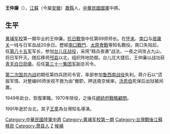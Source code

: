 {{Otheruses|other=名为王仲廉的其他人物|王庆祺}}

'''王仲廉'''（{{bd|1903年||1991年||}}），[[江蘇省_(中華民國)|江蘇]]（今屬[[安徽|安徽]]）[[蕭縣|蕭縣]]人，[[中華民國國軍|中華民國國軍]]中將。

== 生平 ==
[[黄埔军校|黄埔军校]]第一期毕业的王仲廉。[[抗日戰爭|抗日戰爭]]中任第89师师长。在[[怀来|怀来]]、[[南口|南口]]与[[居庸关|居庸关]]一线与日军血战20余日。歷經[[南口戰鬥|南口戰鬥]]、[[太原會戰|太原會戰]]等知名戰役。南口失陷后，任[[国民革命军第八十五军|第八十五军]]军长，参加[[台儿庄战役|台儿庄战役]]，采用“精兵夜袭”战法，一夜之间攻占九山，将日军歼灭。随后移师[[邳县|邳县]]以北，组织阵地防御。台儿庄大捷后，王仲廉以战功获[[青天白日勋章|青天白日勋章]]。后任[[国民革命军第三十一集团军|第三十一集团军]]副总司令。

[[第二次国共内战|第二次国共内战]]初期任第四兵团司令官，率部参加[[鲁西南战役|鲁西南战役]]失利。蒋介石以“谎报军情、对整编66师坐视不救为由”撤职，押送南京候审。[[汤恩伯|汤恩伯]]死保后出狱被闲置。

1949年赴台，恢復軍職。1970年除役，之後任[[總統府|總統府]][[戰略顧問|戰略顧問]]。

1991年逝於台北，其子[[王童|王童]]為台灣知名導演。

{{中國國民黨陸軍軍官學校第一期學生}}
{{Authority control}}

{{DEFAULTSORT:W}}
[[Category:中華民國陸軍中將|Category:中華民國陸軍中將]]
[[Category:黄埔军校第一期|Category:黄埔军校第一期]]
[[Category:台灣戰後江蘇移民|Category:台灣戰後江蘇移民]]
[[Category:萧县人|Category:萧县人]]
[[Category:王姓|Z]]
[[Category:中國國民黨中央監察委員|候補]]